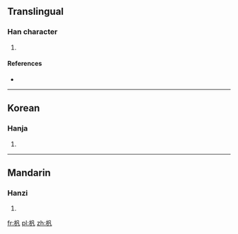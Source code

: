 ==Translingual==

===Han character===
{{Han char|rn=75|rad=木|as=03|sn=7|four=4791<sub>0</sub>|canj=木竹弓戈 (DHNI), X木竹弓戈 (XDHNI)|ids=⿰[[木]][[凡]]}}

# {{defn|Han|sort=木03}}

====References====
* {{Han ref|kx=0511.080|dkj=14456|hdz=21161.060|uh=674B|ud=26443|bh=CB47|bd=52039}}

----

==Korean==

===Hanja===
{{ko-hanja|hangeul=범|rv=beom|mr=pŏm}}

# {{defn|lang=ko|sort=木03}}

----

==Mandarin==

===Hanzi===
{{cmn-hanzi|pin=[[fán]] ([[fan2]])|wg=fan<sup>2</sup>}}

# {{defn|lang=cmn|sort=木03}}

[[fr:杋]]
[[pl:杋]]
[[zh:杋]]